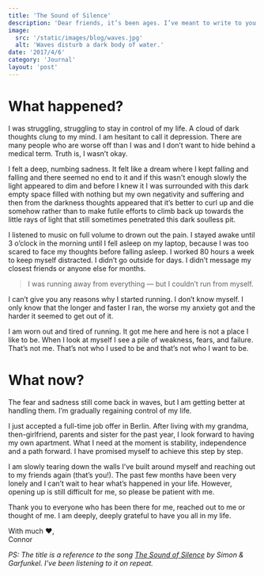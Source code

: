 ```yaml
---
title: 'The Sound of Silence'
description: 'Dear friends, it’s been ages. I’ve meant to write to you for a while now but never had the courage. I am deeply sorry. This post is both an explanation to you and a plan of action for me.'
image:
  src: '/static/images/blog/waves.jpg'
  alt: 'Waves disturb a dark body of water.'
date: '2017/4/6'
category: 'Journal'
layout: 'post'
---
```



# What happened?

I was struggling, struggling to stay in control of my life. A cloud of dark thoughts clung to my mind. I am hesitant to call it depression. There are many people who are worse off than I was and I don’t want to hide behind a medical term. Truth is, I wasn’t okay.

I felt a deep, numbing sadness. It felt like a dream where I kept falling and falling and there seemed no end to it and if this wasn't enough slowly the light appeared to dim and before I knew it I was surrounded with this dark empty space filled with nothing but my own negativity and suffering and then from the darkness thoughts appeared that it’s better to curl up and die somehow rather than to make futile efforts to climb back up towards the little rays of light that still sometimes penetrated this dark soulless pit.

I listened to music on full volume to drown out the pain. I stayed awake until 3 o’clock in the morning until I fell asleep on my laptop, because I was too scared to face my thoughts before falling asleep. I worked 80 hours a week to keep myself distracted. I didn’t go outside for days. I didn’t message my closest friends or anyone else for months.

<Blockquote align={Blockquote.FULL}>
  I was running away from everything — but I couldn’t run from myself.
</Blockquote>

I can’t give you any reasons why I started running. I don’t know myself. I only know that the longer and faster I ran, the worse my anxiety got and the harder it seemed to get out of it.

I am worn out and tired of running. It got me here and here is not a place I like to be. When I look at myself I see a pile of weakness, fears, and failure. That’s not me. That’s not who I used to be and that’s not who I want to be.

# What now?

The fear and sadness still come back in waves, but I am getting better at handling them. I’m gradually regaining control of my life.

I just accepted a full-time job offer in Berlin. After living with my grandma, then-girlfriend, parents and sister for the past year, I look forward to having my own apartment. What I need at the moment is stability, independence and a path forward. I have promised myself to achieve this step by step.

I am slowly tearing down the walls I’ve built around myself and reaching out to my friends again (that’s you!). The past few months have been very lonely and I can’t wait to hear what’s happened in your life. However, opening up is still difficult for me, so please be patient with me.

Thank you to everyone who has been there for me, reached out to me or thought of me. I am deeply, deeply grateful to have you all in my life.

With much :heart:,  
Connor

_PS: The title is a reference to the song [The Sound of Silence](https://www.youtube.com/watch?v=4zLfCnGVeL4) by Simon & Garfunkel. I've been listening to it on repeat._
